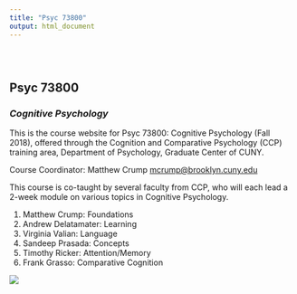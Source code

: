 ```yaml
---
title: "Psyc 73800"
output: html_document
---
```


<style type="text/css">
.title {
  display: none;
}

#getting-started img {
  margin-right: 10px;
}

</style>

<div class="row" style="padding-top: 30px;">
<div class="col-sm-6">

# **Psyc 73800**

### *Cognitive Psychology* {style="padding-top: 0px;"}

This is the course website for Psyc 73800: Cognitive Psychology (Fall 2018), offered through the Cognition and Comparative Psychology (CCP) training area, Department of Psychology, Graduate Center of CUNY.

Course Coordinator: Matthew Crump [mcrump@brooklyn.cuny.edu](mcrump@brooklyn.cuny.edu)

This course is co-taught by several faculty from CCP, who will each lead a 2-week module on various topics in Cognitive Psychology.

1. Matthew Crump: Foundations
2. Andrew Delatamater: Learning
3. Virginia Valian: Language
4. Sandeep Prasada: Concepts
5. Timothy Ricker: Attention/Memory
6. Frank Grasso: Comparative Cognition

</div>
<div class="col-sm-6">

![](images/cognitive_science.png)

</div>
</div>

